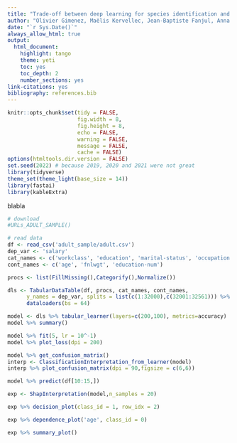 ```yaml
---
title: "Trade-off between deep learning for species identification and inference about predator-prey co-occurrence: Reproducible `R` workflow integrating models in computer vision and ecological statistics"
author: "Olivier Gimenez, Maëlis Kervellec, Jean-Baptiste Fanjul, Anna Chaine, Lucile Marescot, Yoann Bollet, Christophe Duchamp"
date: "`r Sys.Date()`"
always_allow_html: true
output:
  html_document:
    highlight: tango
    theme: yeti
    toc: yes
    toc_depth: 2
    number_sections: yes
link-citations: yes
bibliography: references.bib
---
```


```r
knitr::opts_chunk$set(tidy = FALSE, 
                      fig.width = 8, 
                      fig.height = 8, 
                      echo = FALSE,
                      warning = FALSE,
                      message = FALSE,
                      cache = FALSE)
options(htmltools.dir.version = FALSE)
set.seed(2022) # because 2019, 2020 and 2021 were not great
library(tidyverse)
theme_set(theme_light(base_size = 14))
library(fastai)
library(kableExtra)
```

blabla

```r
# download
#URLs_ADULT_SAMPLE()

# read data
df <- read_csv('adult_sample/adult.csv')
dep_var <- 'salary'
cat_names <- c('workclass', 'education', 'marital-status', 'occupation', 'relationship', 'race')
cont_names <- c('age', 'fnlwgt', 'education-num')
```


```r
procs <- list(FillMissing(),Categorify(),Normalize())

dls <- TabularDataTable(df, procs, cat_names, cont_names,
      y_names = dep_var, splits = list(c(1:32000),c(32001:32561))) %>%
      dataloaders(bs = 64)

model <- dls %>% tabular_learner(layers=c(200,100), metrics=accuracy)
model %>% summary()

model %>% fit(5, lr = 10^-1)
model %>% plot_loss(dpi = 200)

model %>% get_confusion_matrix()
interp <- ClassificationInterpretation_from_learner(model)
interp %>% plot_confusion_matrix(dpi = 90,figsize = c(6,6))

model %>% predict(df[10:15,])

exp <- ShapInterpretation(model,n_samples = 20)

exp %>% decision_plot(class_id = 1, row_idx = 2)

exp %>% dependence_plot('age', class_id = 0)

exp %>% summary_plot()
```

